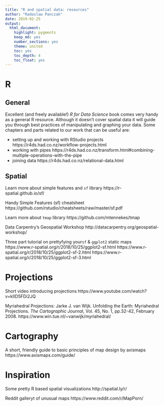 ```yaml
---
title: "R and spatial data: resources"
author: "Radoslaw Panczak"
date: 2019-02-25
output: 
  html_document: 
    highlight: pygments
    keep_md: yes
    number_sections: yes
    theme: united
    toc: yes
    toc_depth: 4
    toc_float: yes
---
```


# R

## General 

Excellent (and freely available!) *R for Data Science* book comes very handy as a general R resource. Although it doesn't cover spatial data it will guide you through best practices of manipulating and graphing your data. Some chapters and parts  related to our work that can be useful are:

  - setting up and working with RStudio projects  https://r4ds.had.co.nz/workflow-projects.html
  - working with pipes https://r4ds.had.co.nz/transform.html#combining-multiple-operations-with-the-pipe
  - joining data https://r4ds.had.co.nz/relational-data.html


## Spatial 

Learn more about simple features and `sf` library https://r-spatial.github.io/sf/

Handy Simple Features (sf) cheatsheet https://github.com/rstudio/cheatsheets/raw/master/sf.pdf 

Learn more about `tmap` library https://github.com/mtennekes/tmap

Data Carpentry’s Geospatial Workshop http://datacarpentry.org/geospatial-workshop/

Three part tutorial on prettyfying your`sf` & `ggplot2` static maps https://www.r-spatial.org/r/2018/10/25/ggplot2-sf.html https://www.r-spatial.org/r/2018/10/25/ggplot2-sf-2.html 
https://www.r-spatial.org/r/2018/10/25/ggplot2-sf-3.html


# Projections

Short video introducing projections https://www.youtube.com/watch?v=kIID5FDi2JQ 

Myriahedral Projections: Jarke J. van Wijk. Unfolding the Earth: Myriahedral Projections. *The Cartographic Journa*l, Vol. 45, No. 1, pp.32-42, February 2008. https://www.win.tue.nl/~vanwijk/myriahedral/ 

# Cartography

A short, friendly guide to basic principles of map design by axismaps https://www.axismaps.com/guide/

# Inspiration

Some pretty R based spatial visualizations http://spatial.ly/r/

Reddit galleryt of unusual maps https://www.reddit.com/r/MapPorn/
